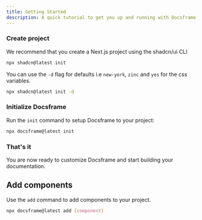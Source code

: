 ```yaml
---
title: Getting Started
description: A quick tutorial to get you up and running with Docsframe
---
```


<Steps>

### Create project

We recommend that you create a Next.js project using the shadcn/ui CLI

```bash
npx shadcn@latest init
```

<Callout className="mt-4">

You can use the `-d` flag for defaults i.e `new-york`, `zinc` and `yes` for the css variables.

```bash
npx shadcn@latest init -d
```

</Callout>

### Initialize Docsframe

Run the `init` command to setup Docsframe to your project:

```bash
npx docsframe@latest init
```

### That's it

You are now ready to customize Docsframe and start building your documentation.

</Steps>

## Add components

Use the `add` command to add components to your project.

```bash
npx docsframe@latest add [component]
```
